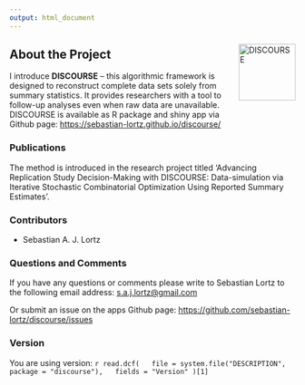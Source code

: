 ```yaml
---
output: html_document
---
```


<div style="float: right; margin: 0 0 1em 1em;">
  <img src="logo.png"
       alt="DISCOURSE"
       height="100px"
       style="margin-top:-5px;" />
</div>

## About the Project

I introduce **DISCOURSE** – this algorithmic framework is designed to reconstruct complete data sets solely from summary statistics.  It provides researchers with a tool to follow-up analyses even when raw data are unavailable. DISCOURSE is available as R package and shiny app via Github page: <https://sebastian-lortz.github.io/discourse/>

### Publications

The method is introduced in the research project titled 'Advancing Replication Study Decision-Making with DISCOURSE: Data-simulation via Iterative Stochastic Combinatorial Optimization Using Reported Summary Estimates'.

### Contributors

-   Sebastian A. J. Lortz

### Questions and Comments

If you have any questions or comments please write to Sebastian Lortz to the following email address: [s.a.j.lortz@gmail.com](mailto:s.a.j.lortz@gmail.com)

Or submit an issue on the apps Github page: <https://github.com/sebastian-lortz/discourse/issues>

### Version

You are using version: `r read.dcf(
  file = system.file("DESCRIPTION", package = "discourse"),
  fields = "Version"
)[1]`

